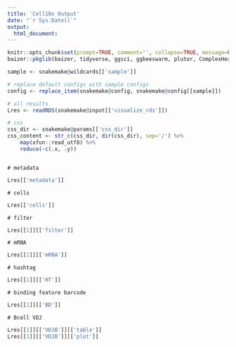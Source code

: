 ```yaml
---
title: 'Cell10x Output'
date: "`r Sys.Date()`"
output:
  html_document:
---
```



```r
knitr::opts_chunk$set(prompt=TRUE, comment='', collapse=TRUE, message=FALSE, warning=FALSE)
baizer::pkglib(baizer, tidyverse, ggsci, ggbeeswarm, plutor, ComplexHeatmap, plotly, ggplotify, echarts4r, jsonlite, knitr)

sample <- snakemake@wildcards[['sample']]

# replace default configs with sample configs
config <- replace_item(snakemake@config, snakemake@config[[sample]])

# all results
Lres <- readRDS(snakemake@input[['visualize_rds']])

# css
css_dir <- snakemake@params[['css_dir']]
css_content <- str_c(css_dir, dir(css_dir), sep='/') %>% 
    map(xfun::read_utf8) %>%
    reduce(~c(.x, .y))
```

```css
```

```asis
# metadata
```

```r
Lres[['metadata']]
```

```asis
# cells
```

```r
Lres[['cells']]
```


```asis
# filter
```

```r
Lres[[1]][['filter']]
```

```asis
# mRNA
```

```r
Lres[[1]][['mRNA']]
```

```asis
# hashtag
```

```r
Lres[[1]][['HT']]
```

```asis
# binding feature barcode
```

```r
Lres[[1]][['BD']]
```

```asis
# Bcell VDJ
```

```r
Lres[[1]][['VDJB']][['table']]
Lres[[1]][['VDJB']][['plot']]
```